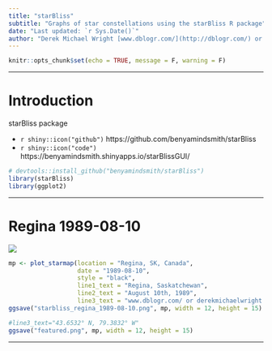 ```yaml
---
title: "starBliss"
subtitle: "Graphs of star constellations using the starBliss R package"
date: "Last updated: `r Sys.Date()`"
author: "Derek Michael Wright [www.dblogr.com/](http://dblogr.com/) or [derekmichaelwright.github.io/dblogr](https://derekmichaelwright.github.io/dblogr/) <derek.wright@usask.ca>"
---
```


```r
knitr::opts_chunk$set(echo = TRUE, message = F, warning = F)
```

---

# Introduction

starBliss package

- `r shiny::icon("github")` https://github.com/benyamindsmith/starBliss
- `r shiny::icon("code")` https://benyamindsmith.shinyapps.io/starBlissGUI/

```r
# devtools::install_github("benyamindsmith/starBliss")
library(starBliss)
library(ggplot2)
```

---

# Regina 1989-08-10

![](starbliss_regina_1989-08-10.png)

```r
mp <- plot_starmap(location = "Regina, SK, Canada",
                   date = "1989-08-10",
                   style = "black",
                   line1_text = "Regina, Saskatchewan",
                   line2_text = "August 10th, 1989",
                   line3_text = "www.dblogr.com/ or derekmichaelwright.github.io/dblogr/")
ggsave("starbliss_regina_1989-08-10.png", mp, width = 12, height = 15)
```

```r
#line3_text="43.6532° N, 79.3832° W"
ggsave("featured.png", mp, width = 12, height = 15)
```

---
